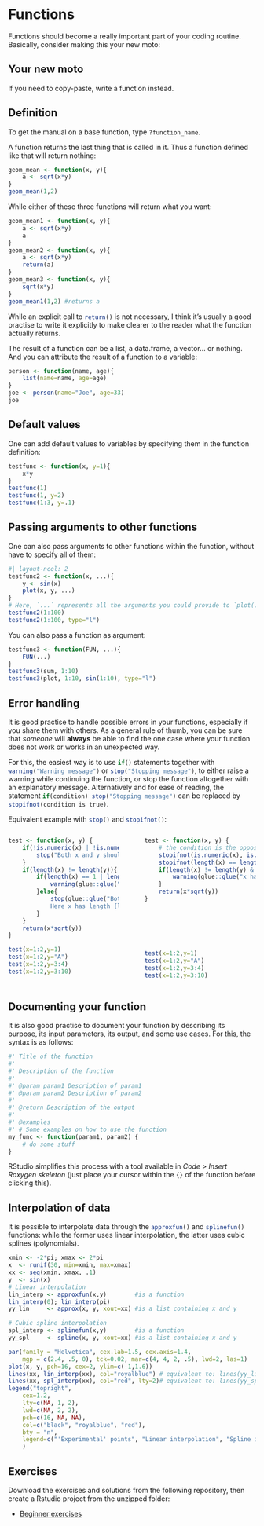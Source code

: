 # Functions

Functions should become a really important part of your coding routine.
Basically, consider making this your new moto:

::: {.callout-tip}
## Your new moto

If you need to copy-paste, write a function instead.
:::


## Definition

To get the manual on a base function, type `?function_name`{.R}.

A function returns the last thing that is called in it. Thus a function defined like that will return nothing:
```r
geom_mean <- function(x, y){
    a <- sqrt(x*y)
}
geom_mean(1,2)
```

While either of these three functions will return what you want:
```r
geom_mean1 <- function(x, y){
    a <- sqrt(x*y)
    a
}
geom_mean2 <- function(x, y){
    a <- sqrt(x*y)
    return(a)
}
geom_mean3 <- function(x, y){
    sqrt(x*y)
}
geom_mean1(1,2) #returns a
```

While an explicit call to `return()`{.R} is not necessary, I think it's usually a good practise to write it explicitly to make clearer to the reader what the function actually returns.

The result of a function can be a list, a data.frame, a vector... or nothing. And you can attribute the result of a function to a variable:

```r
person <- function(name, age){
    list(name=name, age=age)
}
joe <- person(name="Joe", age=33)
joe
```

## Default values

One can add default values to variables by specifying them in the function definition:
```r
testfunc <- function(x, y=1){
    x*y
}
testfunc(1)
testfunc(1, y=2)
testfunc(1:3, y=.1)
```

## Passing arguments to other functions

One can also pass arguments to other functions within the function, without have to specify all of them:
```r
#| layout-ncol: 2
testfunc2 <- function(x, ...){
    y <- sin(x)
    plot(x, y, ...)
}
# Here, `...` represents all the arguments you could provide to `plot()`
testfunc2(1:100)
testfunc2(1:100, type="l")
```

You can also pass a function as argument:
```r
testfunc3 <- function(FUN, ...){
    FUN(...)
}
testfunc3(sum, 1:10)
testfunc3(plot, 1:10, sin(1:10), type="l")
```

## Error handling

It is good practise to handle possible errors in your functions, especially if you share them with others. As a general rule of thumb, you can be sure that *someone* will **always** be able to find the one case where your function does not work or works in an unexpected way.

For this, the easiest way is to use `if()`{.R} statements together with `warning("Warning message")`{.R} or `stop("Stopping message")`{.R}, to either raise a warning while continuing the function, or stop the function altogether with an explanatory message. Alternatively and for ease of reading, the statement `if(condition) stop("Stopping message") `{.R} can be replaced by `stopifnot(condition is true)`{.R}.

Equivalent example with `stop()`{.R} and `stopifnot()`{.R}:

:::: {.columns}
::: {.column width="49%"}

```r
test <- function(x, y) {
    if(!is.numeric(x) | !is.numeric(y)){
        stop("Both x and y should numeric vectors, buddy!")
    }
    if(length(x) != length(y)){
        if(length(x) == 1 | length(y) == 1){
            warning(glue::glue("x has length {length(x)}, while y has length {length(y)}, are you sure?"))
        }else{
            stop(glue::glue("Both x and y should have same length or length of 1.\n
            Here x has length {length(x)}, while y has length {length(y)}."))
        }
    }
    return(x*sqrt(y))
}
```
```r
test(x=1:2,y=1)
test(x=1:2,y="A")
test(x=1:2,y=3:4)
test(x=1:2,y=3:10)
```
:::

::: {.column width="2%"}
:::
::: {.column width="49%"}

```r
test <- function(x, y) {
    # the condition is the opposite from the one used in stop():
    stopifnot(is.numeric(x), is.numeric(y))
    stopifnot(length(x) == length(y) | length(x) == 1 | length(y) == 1)
    if(length(x) != length(y) & (length(x) == 1 | length(y) == 1)){
        warning(glue::glue("x has length {length(x)}, while y has length {length(y)}, are you sure?"))
    }
    return(x*sqrt(y))
}
```
<br>
<br>
<br>
<br>
```r
test(x=1:2,y=1)
test(x=1:2,y="A")
test(x=1:2,y=3:4)
test(x=1:2,y=3:10)
```

:::
::::


## Documenting your function

It is also good practise to document your function by describing its purpose, its input parameters, its output, and some use cases. For this, the syntax is as follows:

```r
#' Title of the function
#'
#' Description of the function
#' 
#' @param param1 Description of param1
#' @param param2 Description of param2
#'
#' @return Description of the output
#'
#' @examples
#' # Some examples on how to use the function
my_func <- function(param1, param2) {
    # do some stuff
}
```

RStudio simplifies this process with a tool available in *Code >  Insert Roxygen skeleton* (just place your cursor within the `{}` of the function before clicking this).


## Interpolation of data

It is possible to interpolate data through the `approxfun()`{.R} and `splinefun()`{.R} functions: while the former uses linear interpolation, the latter uses cubic splines (polynomials).

```r
xmin <- -2*pi; xmax <- 2*pi
x  <- runif(30, min=xmin, max=xmax)
xx <- seq(xmin, xmax, .1)
y  <- sin(x)
# Linear interpolation
lin_interp <- approxfun(x,y)        #is a function
lin_interp(0); lin_interp(pi)
yy_lin     <- approx(x, y, xout=xx) #is a list containing x and y

# Cubic spline interpolation
spl_interp <- splinefun(x,y)        #is a function
yy_spl     <- spline(x, y, xout=xx) #is a list containing x and y

par(family = "Helvetica", cex.lab=1.5, cex.axis=1.4, 
    mgp = c(2.4, .5, 0), tck=0.02, mar=c(4, 4, 2, .5), lwd=2, las=1)
plot(x, y, pch=16, cex=2, ylim=c(-1,1.6))
lines(xx, lin_interp(xx), col="royalblue") # equivalent to: lines(yy_lin, col="royalblue")
lines(xx, spl_interp(xx), col="red", lty=2)# equivalent to: lines(yy_spl, col="red")
legend("topright",
    cex=1.2,
    lty=c(NA, 1, 2),
    lwd=c(NA, 2, 2),
    pch=c(16, NA, NA),
    col=c("black", "royalblue", "red"),
    bty = "n",
    legend=c("'Experimental' points", "Linear interpolation", "Spline interpolation")
    )
```


## Exercises {#exo-functions}

Download the exercises and solutions from the following repository, then create a Rstudio project from the unzipped folder:

- [Beginner exercises](https://github.com/colinbousige/R1-beginner)



<br>
<br>
<br>
<br>
<br>



